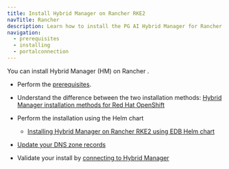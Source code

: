 ```yaml
---
title: Install Hybrid Manager on Rancher RKE2
navTitle: Rancher
description: Learn how to install the PG AI Hybrid Manager for Rancher RKE
navigation:
  - prerequisites
  - installing
  - portalconnection
---
```


You can install Hybrid Manager (HM) on Rancher .

-   Perform the [prerequisites](prerequisites).

-   Understand the difference between the two installation methods: [Hybrid Manager installation methods for Red Hat OpenShift](installing)

-   Perform the installation using the Helm chart

    -   [Installing Hybrid Manager on Rancher RKE2 using EDB Helm chart](installing.mdx)

-   [Update your DNS zone records](dns_and_verify.mdx)

-   Validate your install by [connecting to Hybrid Manager](portalconnection.mdx)
